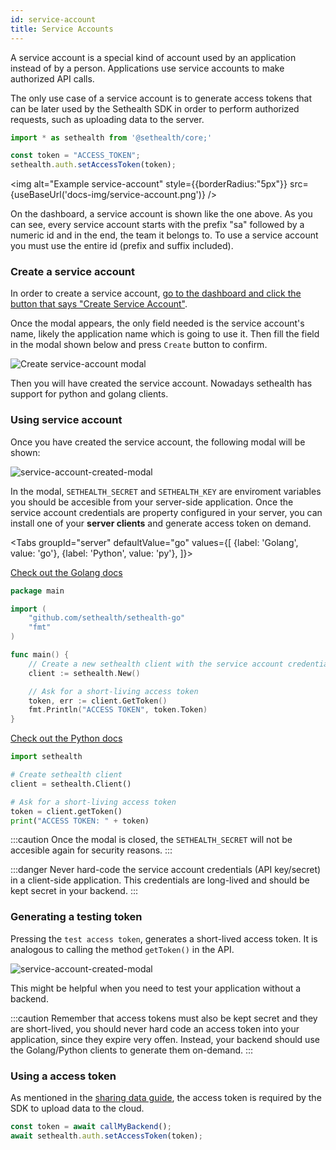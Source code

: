 ```yaml
---
id: service-account
title: Service Accounts
---
```



A service account is a special kind of account used by an application instead of by a person.
Applications use service accounts to make authorized API calls. 

The only use case of a service account is to generate access tokens that can be later used by
the Sethealth SDK in order to perform authorized requests, such as uploading data to the server.

```js
import * as sethealth from '@sethealth/core;'

const token = "ACCESS_TOKEN";
sethealth.auth.setAccessToken(token);
``` 

<img alt="Example service-account" style={{borderRadius:"5px"}} src={useBaseUrl('docs-img/service-account.png')} />

On the dashboard, a service account is shown like the one above. As you can see, every
service account starts with the prefix "sa" followed by a numeric id and in the end, the team
it belongs to. To use a service account you must use the entire id (prefix and suffix included).


### Create a service account

In order to create a service account, [go to the dashboard and click the button that says "Create Service Account"](https://dashboard.set.health/admin/service-accounts).

Once the modal appears, the only field needed is the service account's name, likely the application
name which is going to use it. Then fill the field in the modal shown below and press `Create` button to confirm.

<div style={{textAlign:"center"}}>
    <img alt="Create service-account modal" style={{maxWidth:"300px", borderRadius:"5px"}} src={useBaseUrl('docs-img/service-account-create-2.png')} />
</div>

Then you will have created the service account. Nowadays sethealth has support for python and golang clients.

### Using service account

Once you have created the service account, the following modal will be shown:

<div style={{textAlign:"center"}}>
    <img alt="service-account-created-modal" style={{maxWidth:"400px", borderRadius:"5px"}} src={useBaseUrl('docs-img/service-account-created.png')} />
</div>

In the modal, `SETHEALTH_SECRET` and `SETHEALTH_KEY` are enviroment variables you should be accesible from your server-side application.
Once the service account credentials are property configured in your server, you can install one of your **server clients** and generate access token on demand.

<Tabs
groupId="server"
defaultValue="go"
values={[
    {label: 'Golang', value: 'go'},
    {label: 'Python', value: 'py'},
]}>
<TabItem value="go">

[Check out the Golang docs](https://github.com/sethealth/sethealth-go)

```go
package main

import (
    "github.com/sethealth/sethealth-go"
    "fmt"
)

func main() {
    // Create a new sethealth client with the service account credentials
    client := sethealth.New()

    // Ask for a short-living access token
    token, err := client.GetToken()
    fmt.Println("ACCESS TOKEN", token.Token)
}
```

</TabItem>

<TabItem value="py">

[Check out the Python docs](https://github.com/sethealth/sethealth-python)

```python
import sethealth

# Create sethealth client
client = sethealth.Client()

# Ask for a short-living access token
token = client.getToken()
print("ACCESS TOKEN: " + token)
```

</TabItem>
</Tabs>


:::caution
Once the modal is closed, the `SETHEALTH_SECRET` will not be accesible again for security reasons.
:::

:::danger
Never hard-code the service account credentials (API key/secret) in a client-side application. This credentials are long-lived and should be kept secret
in your backend.
:::


### Generating a testing token

Pressing the `test access token`, generates a short-lived access token. It is analogous to calling the method `getToken()` in the API.

<div style={{textAlign:"center"}}>
    <img alt="service-account-created-modal" style={{borderRadius:"5px"}} src={useBaseUrl('docs-img/service-account-test-token.png')} />
</div>

This might be helpful when you need to test your application without a backend.

:::caution
Remember that access tokens must also be kept secret and they are short-lived, you should never hard code an access token
into your application, since they expire very offen. Instead, your backend should use the Golang/Python clients to generate them on-demand.
:::


### Using a access token 

As mentioned in the [sharing data guide](../guides/sharing-data), the access token is required by the
SDK to upload data to the cloud.

```js
const token = await callMyBackend();
await sethealth.auth.setAccessToken(token);
```
